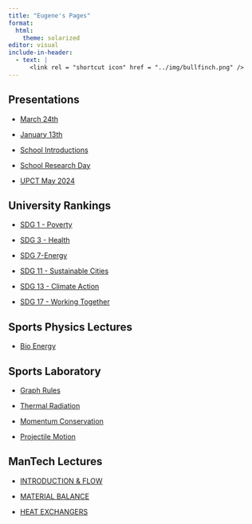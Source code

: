 ```yaml
---
title: "Eugene's Pages"
format: 
  html:
    theme: solarized
editor: visual
include-in-header:
  - text: |
      <link rel = "shortcut icon" href = "../img/bullfinch.png" />
---
```


## Presentations

-   [March 24th](https://tud.netlify.app/phys-clin-discipline){target="_blank"}

-   [January 13th](https://tud.netlify.app/organisational-change.html){target="_blank"}

-   [School Introductions](https://tud.netlify.app/school-c){target="_blank"}

-   [School Research Day](https://tud.netlify.app/school-c-research){target="_blank"}

-   [UPCT May 2024](https://tud.netlify.app/cartegena-May-2024.html){target="_blank"}

## University Rankings

-   [SDG 1 - Poverty](https://tud.netlify.app/poverty#1)

-   [SDG 3 - Health](https://tud.netlify.app/health.html#1)

-   [SDG 7-Energy](https://tud.netlify.app/energy#1)

-   [SDG 11 - Sustainable Cities](https://tud.netlify.app/sustainable.html#1)

-   [SDG 13 - Climate Action](https://tud.netlify.app/climate#1)

-   [SDG 17 - Working Together](https://tud.netlify.app/working-together.html)

## Sports Physics Lectures

-   [Bio Energy](https://tud.netlify.app/bioenergy1#/title-slide)

## Sports Laboratory

-   [Graph Rules](https://tud.netlify.app/graph-rules#1)

-   [Thermal Radiation](https://tud.netlify.app/wien)

-   [Momentum Conservation](https://tud.netlify.app/collision)

-   [Projectile Motion](https://tud.netlify.app/projectile)

## ManTech Lectures

-   [INTRODUCTION & FLOW](https://tud.netlify.app/lectures/mantech/02-introduction-flow-diagrams.pdf)

-   [MATERIAL BALANCE](https://tud.netlify.app/lectures/mantech/01-material-balance.pdf)

-   [HEAT EXCHANGERS](https://tud.netlify.app/lectures/mantech/03-heat-exchangers.pdf)

